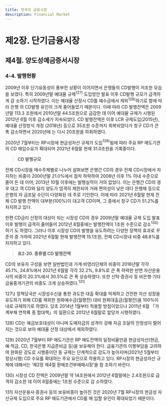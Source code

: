 ```yaml
---
title: 한국의 금융시장
description: Financial Market
---
```


# 제2장. 단기금융시장

## 제4절. 양도성예금증서시장

### 4-4. 발행현황

2009년 이후 단기유동성이 풍부한 상황이 이어지면서 은행들의 CD발행이 저조한 모습
을 보였다. 특히 2009년말 예대율 규제$^{127)}$ 도입방안 발표 이후 CD발행 규모가 급격하게 감
소하기 시작하였다. 이는 예대율 산정시 CD를 예수금에서 제외$^{128)}$하기로 함에 따라 은행
의 CD발행 유인이 크게 줄어들었기 때문이다. 이에 따라 CD 발행잔액은 2009년말 113.3
조원에서 2010년말 44.5조원으로 급감한 데 이어 예대율 규제가 시행된 2012년 6월 이후
감소세가 지속되었다. CD 발행잔액은 이후 LCR 규제도입(2015년), 예대율 산정방식 개정
(2018년) 등으로 35조원 수준까지 회복되었다가 창구 CD가 큰 폭 감소하면서 2020년에
는 다시 20조원을 하회하였다.

2020년 7월부터는 RP시장에 현금성자산 규제가 도입$^{129)}$됨에 따라 주요 RP 매도기관의
CD 매입수요가 확대되어 2021년 6월말 현재 31.0조원을 기록중이다.

> __CD 발행규모__

전체 CD시장을 매수주체별로 나누어 살펴보면 은행간 CD의 경우 전체 CD시장에서 차
지하는 비중이 2000년말 21.0%에서 점차 하락하여 2008년 이후 1% 이내 수준으로 줄어
든 데 이어, 2013년 10월 이후에는 발행실적이 거의 없었다. 이는 은행간 CD의 경우 대고
객 CD와 달리 양도가 엄격히 제한되어 거래 편의성이 낮은 데다 은행채 등으로 은행의 자
금조달 수단이 다양화된 데 주로 기인한다. 이에 따라 2021년 6월말 현재 전체 CD 발행
잔액의 대부분(100%)이 대고객 CD이며, 그 중에서 창구 CD가 51.2%를 차지하고 있다.

한편 CD금리 산정의 대상이 되는 시장성 CD의 경우 2009년말 예대율 규제 도입 발표
이후 발행이 급격히 줄어들어 2012년 8월중에는 발행잔액이 1조원 수준으로 감소$^{130)}$하기
도 하였다. 그러나 이후 시장성 CD의 발행을 유도하려는 다양한 정책의 효과로 꾸준히 증
가하여 2021년 6월말 현재 발행잔액 15.1조원, 전체 CD시장내 비중 48.8%를 차지하고 있다.

> __표2-20. 종류별 CD 발행잔액__

CD의 보유자 구성을 보면 일반법인과 가계·비영리단체의 비중이 2016년말 각각 45.1%,
24.8%에서 2021년 6월말 각각 32.2%, 9.8%로 큰 폭 하락한 반면 자산운용사의 비중이
20.3%에서 30.5%로 큰 폭 상승하였다. 또한 신탁·증권사 등 비은행·기타금융중개기관의 비중도 크게 상승하였다.$^{131)}$

<GComment>
127\) 정책당국은 시장성수신을 통한 과도한 대출 확대를 억제하고 건전한 자산 성장을 유도하기 위해 CD를 제외한 원화예수금(월평잔) 대비
원화대출금(월평잔)을 100%이내로 규제하기로 하였다. 당초 2014년 1월부터 적용할 방침이었으나 2011년 6월 「가계부채 연착륙 종
합대책」의 일환으로 2012년 6월말로 앞당겨 시행하였다.

128\) CD는 예금보호대상이 아니며 도매자금의 성격이 강해 자금 조달의 안정성이 떨어지는 것으로 보아 예대율 산정 대상에서 제외하였다.

129\) 2020년 7월부터 RP 매도기관은 RP 매도잔액의 일정비율만큼 현금성자산(현금, 예·적금, CD, 한국은행 지급준비금 등)을 보유해야
한다. 금융기관의 이행부담을 고려하여 완화된 강도로 시행중이던 동 규제는 단계적으로 강도가 높아지며(2021년 5월부터 정상시행)
CD 수요를 확대하는 주요 요인으로 작용하고 있다. RP시장의 현금성자산 규제에 대해서는 ‘제2장 제4절 환매조건부매매시장’을 참
조하기 바란다.

130\) 시장성 CD 잔액은 2009년말 약 14조원에서 2012년 6월말에는 2.4조원으로 급격히 감소한 데 이어 8월중에는 1조원 수준으로 감
소하였다.

131\) 자산운용사·증권사 등의 보유비중이 높아진 것은 2020년 7월 RP시장의 현금성 자산규제 도입으로 주요 RP 매도기관에서 CD를 매
입할 유인이 확대되었기 때문이다.
</GComment>

